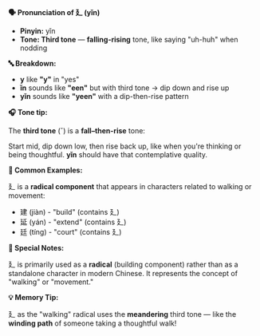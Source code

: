 **🗣️ Pronunciation of 廴 (yǐn)**

- **Pinyin:** yǐn
- **Tone: Third tone** — **falling-rising** tone, like saying "uh-huh" when nodding

**🔤 Breakdown:**

- **y** like **"y"** in "yes"
- **ǐn** sounds like **"een"** but with third tone → dip down and rise up
- **yǐn** sounds like **"yeen"** with a dip-then-rise pattern

**🎧 Tone tip:**

The **third tone** (ˇ) is a **fall–then-rise** tone:

Start mid, dip down low, then rise back up, like when you're thinking or being thoughtful. **yǐn**
should have that contemplative quality.

**📝 Common Examples:**

廴 is a **radical component** that appears in characters related to walking or movement:

- 建 (jiàn) - "build" (contains 廴)
- 延 (yán) - "extend" (contains 廴)
- 廷 (tíng) - "court" (contains 廴)

**🔧 Special Notes:**

廴 is primarily used as a **radical** (building component) rather than as a standalone character in
modern Chinese. It represents the concept of "walking" or "movement."

**💡 Memory Tip:**

廴 as the "walking" radical uses the **meandering** third tone — like the **winding path** of
someone taking a thoughtful walk!
